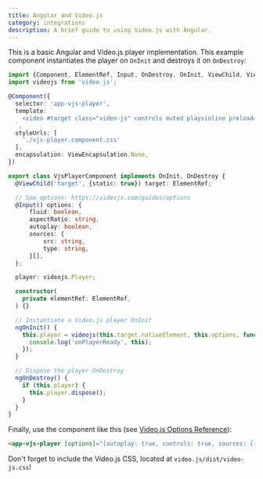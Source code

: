 ```yaml
---
title: Angular and Video.js
category: integrations
description: A brief guide to using Video.js with Angular.
---
```


This is a basic Angular and Video.js player implementation. This example component instantiates the player on `OnInit` and destroys it on `OnDestroy`:

```ts
import {Component, ElementRef, Input, OnDestroy, OnInit, ViewChild, ViewEncapsulation} from '@angular/core';
import videojs from 'video.js';

@Component({
  selector: 'app-vjs-player',
  template: `
    <video #target class="video-js" controls muted playsinline preload="none"></video>
  `,
  styleUrls: [
    './vjs-player.component.css'
  ],
  encapsulation: ViewEncapsulation.None,
})

export class VjsPlayerComponent implements OnInit, OnDestroy {
  @ViewChild('target', {static: true}) target: ElementRef;

  // See options: https://videojs.com/guides/options
  @Input() options: {
      fluid: boolean,
      aspectRatio: string,
      autoplay: boolean,
      sources: {
          src: string,
          type: string,
      }[],
  };

  player: videojs.Player;

  constructor(
    private elementRef: ElementRef,
  ) {}

  // Instantiate a Video.js player OnInit
  ngOnInit() {
    this.player = videojs(this.target.nativeElement, this.options, function onPlayerReady() {
      console.log('onPlayerReady', this);
    });
  }

  // Dispose the player OnDestroy
  ngOnDestroy() {
    if (this.player) {
      this.player.dispose();
    }
  }
}
```

Finally, use the component like this (see [Video.js Options Reference](https://videojs.com/guides/options)):

```html
<app-vjs-player [options]="{autoplay: true, controls: true, sources: [{ src: '/path/to/video.mp4', type: 'video/mp4' }]}"></app-vjs-player>
```

Don't forget to include the Video.js CSS, located at `video.js/dist/video-js.css`!

